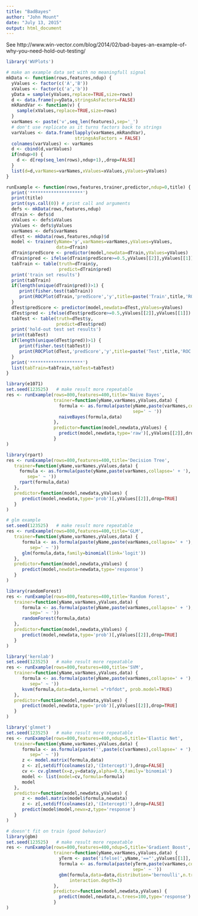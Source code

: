```yaml
---
title: "BadBayes"
author: "John Mount"
date: "July 13, 2015"
output: html_document
---
```


See http://www.win-vector.com/blog/2014/02/bad-bayes-an-example-of-why-you-need-hold-out-testing/

```r
library('WVPlots')

# make an example data set with no meaningfull signal
mkData <- function(rows,features,ndup) {
  yValues <- factor(c('A','B'))
  xValues <- factor(c('a','b'))
  yData = sample(yValues,replace=TRUE,size=rows)
  d <- data.frame(y=yData,stringsAsFactors=FALSE)
  mkRandVar <- function(v) {
    sample(xValues,replace=TRUE,size=rows)
  }
  varNames <- paste('v',seq_len(features),sep='_')
  # don't use replicate as it turns factors back to strings 
  varValues <- data.frame(lapply(varNames,mkRandVar),
                          stringsAsFactors = FALSE)
  colnames(varValues) <- varNames
  d <- cbind(d,varValues)
  if(ndup>0) {
    d <- d[rep(seq_len(rows),ndup+1),,drop=FALSE]
  }
  list(d=d,varNames=varNames,xValues=xValues,yValues=yValues)
}

runExample <- function(rows,features,trainer,predictor,ndup=0,title) {
  print('********************')
  print(title)
  print(sys.call(0)) # print call and arguments
  defs <- mkData(rows,features,ndup)
  dTrain <- defs$d
  xValues <- defs$xValues
  yValues <- defs$yValues
  varNames <- defs$varNames
  dTest <- mkData(rows,features,ndup)$d
  model <- trainer(yName='y',varNames=varNames,yValues=yValues,
                   data=dTrain)
  dTrain$predScore <- predictor(model,newdata=dTrain,yValues=yValues)
  dTrain$pred <- ifelse(dTrain$predScore>=0.5,yValues[[2]],yValues[[1]])
  tabTrain <- table(truth=dTrain$y,
                    predict=dTrain$pred)
  print('train set results')
  print(tabTrain)
  if(length(unique(dTrain$pred))>1) {
     print(fisher.test(tabTrain))
     print(ROCPlot(dTrain,'predScore','y',title=paste('Train',title,'ROC plot')))
  }
  dTest$predScore <- predictor(model,newdata=dTest,yValues=yValues)
  dTest$pred <- ifelse(dTest$predScore>=0.5,yValues[[2]],yValues[[1]])
  tabTest <- table(truth=dTest$y,
                   predict=dTest$pred)
  print('hold-out test set results')
  print(tabTest)
  if(length(unique(dTest$pred))>1) {
     print(fisher.test(tabTest))
     print(ROCPlot(dTest,'predScore','y',title=paste('Test',title,'ROC plot')))
  }
  print('********************')
  list(tabTrain=tabTrain,tabTest=tabTest)
}
```

```r
library(e1071)
set.seed(123525)   # make result more repeatable
res <- runExample(rows=800,features=400,title='Naive Bayes',
                  trainer=function(yName,varNames,yValues,data) {
                    formula <- as.formula(paste(yName,paste(varNames,collapse=' + '),
                                                sep=' ~ '))
                    naiveBayes(formula,data) 
                  },
                  predictor=function(model,newdata,yValues) { 
                    predict(model,newdata,type='raw')[,yValues[[2]],drop=TRUE]
                  }
)
```

```r
library(rpart)
res <- runExample(rows=800,features=400,title='Decision Tree',
   trainer=function(yName,varNames,yValues,data) {
     formula <- as.formula(paste(yName,paste(varNames,collapse=' + '),
        sep=' ~ '))
     rpart(formula,data) 
   },
   predictor=function(model,newdata,yValues) { 
      predict(model,newdata,type='prob')[,yValues[[2]],drop=TRUE]
   }
)
```

```r
# glm example
set.seed(123525)   # make result more repeatable
res <- runExample(rows=800,features=400,title='GLM',
   trainer=function(yName,varNames,yValues,data) {
      formula <- as.formula(paste(yName,paste(varNames,collapse=' + '),
         sep=' ~ '))
      glm(formula,data,family=binomial(link='logit')) 
   },
   predictor=function(model,newdata,yValues) { 
      predict(model,newdata=newdata,type='response')
   }
)
```

```r
library(randomForest)
res <- runExample(rows=800,features=400,title='Random Forest',
   trainer=function(yName,varNames,yValues,data) {
      formula <- as.formula(paste(yName,paste(varNames,collapse=' + '),
         sep=' ~ '))
      randomForest(formula,data) 
   },
   predictor=function(model,newdata,yValues) { 
      predict(model,newdata,type='prob')[,yValues[[2]],drop=TRUE]
   }
)
```

```r
library('kernlab')
set.seed(123525)   # make result more repeatable
res <- runExample(rows=800,features=400,title='SVM',
   trainer=function(yName,varNames,yValues,data) {
      formula <- as.formula(paste(yName,paste(varNames,collapse=' + '),
         sep=' ~ '))
      ksvm(formula,data=data,kernel ="rbfdot", prob.model=TRUE) 
   },
   predictor=function(model,newdata,yValues) { 
      predict(model,newdata,type='prob')[,yValues[[2]],drop=TRUE]
   }
)
```

```r
library('glmnet')
set.seed(123525)   # make result more repeatable
res <- runExample(rows=800,features=400,ndup=5,title='Elastic Net',
   trainer=function(yName,varNames,yValues,data) {
      formula <- as.formula(paste('',paste(c(varNames),collapse=' + '),
         sep=' ~ '))
      z <- model.matrix(formula,data)
      z <- z[,setdiff(colnames(z),'(Intercept)'),drop=FALSE]
      cv <- cv.glmnet(x=z,y=data$y,alpha=0.5,family='binomial')
      model <- list(model=cv,formula=formula)
      model
   },
   predictor=function(model,newdata,yValues) { 
      z <- model.matrix(model$formula,newdata)
      z <- z[,setdiff(colnames(z),'(Intercept)'),drop=FALSE]
      predict(model$model,newx=z,type='response')
   }
)
```

```r
# doesn't fit on train (good behavior)
library(gbm)
set.seed(123525)   # make result more repeatable
res <- runExample(rows=800,features=400,ndup=5,title='Gradient Boost',
                  trainer=function(yName,varNames,yValues,data) {
                    yTerm <- paste('ifelse(',yName,'=="',yValues[[1]],'",1,0)',sep='')
                    formula <- as.formula(paste(yTerm,paste(varNames,collapse=' + '),
                                                sep=' ~ '))
                    gbm(formula,data=data,distribution='bernoulli',n.trees=100,
                        interaction.depth=3) 
                  },
                  predictor=function(model,newdata,yValues) { 
                    predict(model,newdata,n.trees=100,type='response')
                  }
)
```

